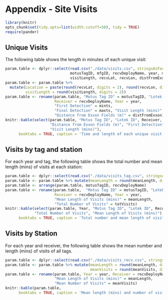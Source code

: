# Appendix - Site Visits {#AppendixC}

```r
library(knitr)
opts_chunk$set(tidy.opts=list(width.cutoff=50), tidy = TRUE)
require(pander)
```

## Unique Visits
The following table shows the length in minutes of each unique visit:
```r
param.table <- dplyr::select(read.csv("./data/visits.csv", stringsAsFactors=FALSE), 
                             motusTagID, mfgID, recvDeployName, year, mints, maxts, 
                             visitLength, recvLat, recvLon, distFromExxon)
param.table <- param.table %>% 
  mutate(Location = paste(round(recvLat, digits = 2), round(recvLon, digits = 2), sep = ", "),
         visitLength = round(visitLength, digits = 2))
param.table <- rename(param.table, "Motus Tag ID" = motusTagID, "Lotek ID" = mfgID,
                      Receiver = recvDeployName, Year = year, 
                      "First Detection" = mints,
                      "Final Detection" = maxts, "Visit Length (mins)" = visitLength, 
                      "Distance from Exxon Fields (m)" = distFromExxon)
knitr::kable(select(param.table, "Motus Tag ID", "Lotek ID", Receiver, Location, 
                    "Distance from Exxon Fields (m)", "First Detection", "Final Detection", 
                    "Visit Length (mins)"), 
      booktabs = TRUE, caption = 'Time and length of each unique visit for each tag')
```


## Visits by tag and station
For each year and tag, the following table shows the total number and mean length (mins) of visits at each station:
```r
param.table <- dplyr::select(read.csv("./data/visits_tag.csv", stringsAsFactors=FALSE), 2:7)
param.table <- param.table %>% mutate(meanLength = round(meanLength, digits = 2))
param.table <- arrange(param.table, motusTagID, recvDeployName)
param.table <- rename(param.table,  "Motus Tag ID" = motusTagID, "Lotek ID" = mfgID,
                      Receiver = recvDeployName, Year = year, 
                      "Mean Length of Visits (mins)" = meanLength, 
                      "Total Number of Visits" = totVisits)
knitr::kable(select(param.table, Year, "Motus Tag ID", "Lotek ID", Receiver, 
             "Total Number of Visits", "Mean Length of Visits (mins)"), 
      booktabs = TRUE, caption = 'Total number and mean length of visits (mins) for each tag by receiver')
```


## Visits by Station
For each year and receiver, the following table shows the mean number and length (mins) of visits of all tags.

```r
param.table <- dplyr::select(read.csv("./data/visits_recv.csv", stringsAsFactors=FALSE), 2:5)
param.table <- param.table %>% mutate(meanLength = round(meanLength, digits = 2),
                                      meanVisits = round(meanVisits, digits = 2))
param.table <- rename(param.table, Year = year, Receiver = recvDeployName, 
                      "Mean Length of Visits (mins)" = meanLength, 
                      "Mean Number of Visits" = meanVisits)
knitr::kable(param.table, 
      booktabs = TRUE, caption = 'Mean length (mins) and number of visits of all tags at each receiver by year') 

```
